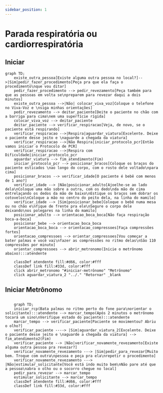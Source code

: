 ```yaml
---
sidebar_position: 1
---
```

# Parada respiratória ou cardiorrespiratória


## Iniciar
```mermaid
graph TD;
    existe_outra_pessoa[Existe alguma outra pessoa no local?]-->|Sim|pedir_fazer_procedimento[Peça pra que ela faça o procedimento\nque vou ditar]
    pedir_fazer_procedimento --> pedir_revezamento[Peça também para que as pessoas em volta se\npreparem para revezar daqui a dois minutos]
    existe_outra_pessoa -->|Não| colocar_viva_voz[Coloque o telefone no Viva-Voz e \nsiga minhas orientações]
    pedir_revezamento --> deitar_paciente[Deite o paciente no chão com a barriga para cima\nem uma superfície rígida]
    colocar_viva_voz --> deitar_paciente
    deitar_paciente --> verificar_respiracao[Veja, de novo, se o paciente está respirando]
    verificar_respiracao -->|Respira|aguardar_viatura[Excelente. Deixe o paciente desse jeito e \naguarde a chegada da viatura]
    verificar_respiracao -->|Não Respira|iniciar_protocolo_pcr[Então vamos iniciar o Protocolo de PCR]
    verificar_respiracao -->|Respira com Dificuldade|iniciar_protocolo_pcr
    aguardar_viatura --> fim_atendimento(Fim)
    iniciar_protocolo_pcr --> posicionar_bracos[Coloque os braços do paciente esticados \nao longo do corpo, com o rosto dele voltado\npara cima]
    posicionar_bracos --> verificar_idade[O paciente é bebê com menos de 1 ano?]
    verificar_idade --> |Não|posicionar_adulto[Ajoelhe-se ao lado dela\nColoque uma mão sobre a outra, com os dedo\nda mão de cima entrelaçando os dedos da mão de baixo\nEstique os braços sem dobrar os cotovelos\nColoque a mão no centro do peito dela, na linha do mamilo]
    verificar_idade --> |Sim|posicionar_bebe[Coloque o bebê numa mesa ou no chão e\nfique de frente pra ele\nSegure o corpo dele deixando\nos polegares na linha do mamilo]
    posicionar_adulto --> orientacao_boca_boca[Não faça respiração boca-a-boca]
    posicionar_bebe --> orientacao_boca_boca
    orientacao_boca_boca --> orientacao_compressoes[Faça compressões fortes]
    orientacao_compressoes --> orientar_compressoes[Vou começar a bater palmas e você vai\nfazer as compressões no ritmo delas\nSão 110 compressões por minuto]
    orientar_compressoes --> abrir_metronomo(Inicie o metrônomo abaixo):::atendente

    classDef atendente fill:#d66, color:#fff
    classDef link fill:#33d, color:#fff
    click abrir_metronomo "#iniciar-metrônomo" "Metrônomo"
    click aguardar_viatura_2 "../." "Retornar" _blank

```
## Iniciar Metrônomo

<Metronome/>

##
```mermaid
    graph TD;
    iniciar_rcp(Bata palmas no ritmo perto do fone para\norientar o solicitante):::atendente --> marcar_tempo(Após 2 minutos o metrônomo tocará um sino\nVerifique estado do paciente):::atendente
    marcar_tempo --> verificar_paciente[Paciente se movimentou? Abriu o olho?]
    verificar_paciente ----> |Sim|aguardar_viatura_2[Excelente. Deixe o paciente desse jeito e \naguarde a chegada da viatura] --> fim_atendimento2(Fim)
    verificar_paciente --> |Não|verificar_novamente_revezamento[Existe alguma outra pessoa pra revezar?]
    verificar_novamente_revezamento ---> |Sim|pedir_para_revezar[Muito bem. Troque com outra\npessoa e peça pra ela\nrepetir o procedimento]
    verificar_novamente_revezamento ---> |Não|estimular_solicitante[Você está indo muito bem\nNão pare até que a pessoa\nabra o olho ou o socorro chegue no local]
    pedir_para_revezar --> marcar_tempo
    estimular_solicitante --> marcar_tempo
    classDef atendente fill:#d66, color:#fff
    classDef link fill:#33d, color:#fff
```
